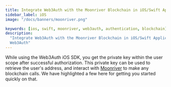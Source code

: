 ```yaml
---
title: Integrate Web3Auth with the Moonriver Blockchain in iOS/Swift Applications
sidebar_label: iOS
image: "/docs/banners/moonriver.png"

keywords: [ios, swift, moonriver, web3auth, authentication, blockchain]
description:
  "Integrate Web3Auth with the Moonriver Blockchain in iOS/Swift Applications | Documentation -
  Web3Auth"
---
```



<SEO
  title="Integrate Web3Auth with the Moonriver Blockchain in iOS/Swift Applications"
  description="Integrate Web3Auth with the Moonriver Blockchain in iOS/Swift Applications | Documentation - Web3Auth"
  image="https://web3auth.io/docs/banners/moonriver.png"
  slug="/connect-blockchain/evm/moonriver/ios"
/>

While using the Web3Auth iOS SDK, you get the private key within the user scope after successful
authorization. This private key can be used to retrieve the user's address, and interact with
[Moonriver](https://moonbeam.network/networks/moonriver/) to make any blockchain calls. We have
highlighted a few here for getting you started quickly on that.

<EVMInteraction />
